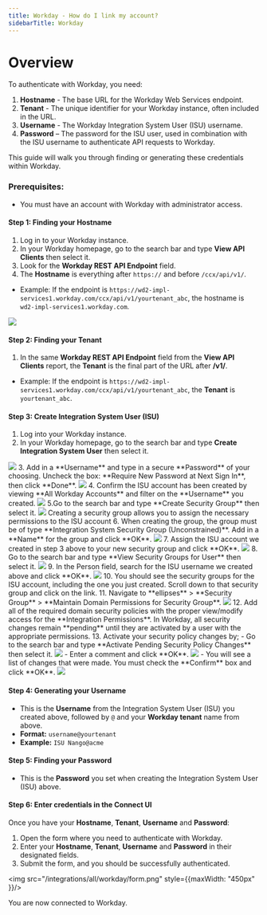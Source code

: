 ```yaml
---
title: Workday - How do I link my account?
sidebarTitle: Workday
---
```



# Overview

To authenticate with Workday, you need:
1. **Hostname** - The base URL for the Workday Web Services endpoint.
2. **Tenant** - The unique identifier for your Workday instance, often included in the URL.
3. **Username** - The Workday Integration System User (ISU) username.
4. **Password** – The password for the ISU user, used in combination with the ISU username to authenticate API requests to Workday.

This guide will walk you through finding or generating these credentials within Workday.

### Prerequisites:

- You must have an account with Workday with administrator access.

#### Step 1: Finding your Hostname
1. Log in to your Workday instance.
2. In your Workday homepage, go to the search bar and type **View API Clients** then select it.
3. Look for the **Workday REST API Endpoint** field.
4. The **Hostname** is everything after `https://` and before `/ccx/api/v1/`.
- Example: If the endpoint is `https://wd2-impl-services1.workday.com/ccx/api/v1/yourtenant_abc`, the hostname is `wd2-impl-services1.workday.com`.
<img src="/integrations/all/workday/hostname.png" />

#### Step 2: Finding your Tenant
1. In the same **Workday REST API Endpoint** field from the **View API Clients** report, the **Tenant** is the final part of the URL after **/v1/**.
- Example: If the endpoint is `https://wd2-impl-services1.workday.com/ccx/api/v1/yourtenant_abc`, the **Tenant** is `yourtenant_abc`.


#### Step 3: Create Integration System User (ISU)
1. Log into your Workday instance.
2. In your Workday homepage, go to the search bar and type **Create Integration System User** then select it.
<img src="/integrations/all/workday/search.png" />
3. Add in a **Username** and type in a secure **Password** of your choosing. Uncheck the box: **Require New Password at Next Sign In**, then click **Done**.
<img src="/integrations/all/workday/credentials.png" />
4. Confirm the ISU account has been created by viewing **All Workday Accounts** and filter on the **Username** you created.
<img src="/integrations/all/workday/confirm_user.png" />
5.Go to the search bar and type **Create Security Group** then select it.
<img src="/integrations/all/workday/search_2.png" />
<Tip>Creating a security group allows you to assign the necessary permissions to the ISU account</Tip>
6. When creating the group, the group must be of type **Integration System Security Group (Unconstrained)**. Add in a **Name** for the group and click **OK**.
<img src="/integrations/all/workday/create_security_group.png" />
7. Assign the ISU account we created in step 3 above to your new security group and click **OK**.
<img src="/integrations/all/workday/assign_user.png" />
8. Go to the search bar and type **View Security Groups for User** then select it.
<img src="/integrations/all/workday/view_security_group.png" />
9. In the Person field, search for the ISU username we created above and click **OK**.
<img src="/integrations/all/workday/view_security_group_for_user.png" />
10. You should see the security groups for the ISU account, including the one you just created. Scroll down to that security group and click on the link.
11. Navigate to **ellipses** > **Security Group** > **Maintain Domain Permissions for Security Group**.
<img src="/integrations/all/workday/view_isu_group.png" />
12. Add all of the required domain security policies with the proper view/modify access for the **Integration Permissions**.
<Tip>In Workday, all security changes remain **pending** until they are activated by a user with the appropriate permissions.</Tip>
13. Activate your security policy changes by;
- Go to the search bar and type **Activate Pending Security Policy Changes** then select it.
<img src="/integrations/all/workday/search_3.png" />
- Enter a comment and click **OK**.
<img src="/integrations/all/workday/activate_policy_changes.png" />
- You will see a list of changes that were made. You must check the **Confirm** box and click **OK**.
<img src="/integrations/all/workday/verify_policy_change.png" />

#### Step 4: Generating your Username
- This is the **Username** from the Integration System User (ISU) you created above, followed by `@` and your **Workday tenant** name from above.
- **Format:** `username@yourtenant`
- **Example:** `ISU Nango@acme`
#### Step 5: Finding your Password
- This is the **Password** you set when creating the Integration System User (ISU) above.

#### Step 6: Enter credentials in the Connect UI

Once you have your **Hostname**, **Tenant**, **Username** and **Password**:
1. Open the form where you need to authenticate with Workday.
2. Enter your **Hostname**, **Tenant**, **Username** and **Password** in their designated fields.
3. Submit the form, and you should be successfully authenticated.


<img src="/integrations/all/workday/form.png" style={{maxWidth: "450px" }}/>

You are now connected to Workday.
 